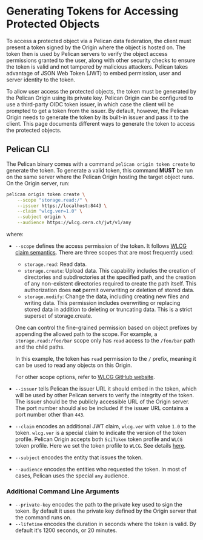 # Generating Tokens for Accessing Protected Objects

To access a protected object via a Pelican data federation, the client must present a token signed by the Origin where the object is hosted on. The token then is used by Pelican servers to verify the object access permissions granted to the user, along with other security checks to ensure the token is valid and not tampered by malicious attackers. Pelican takes advantage of JSON Web Token (JWT) to embed permission, user and server identity to the token.

To allow user access the protected objects, the token must be generated by the Pelican Origin using its private key. Pelican Origin can be configured to use a third-party OIDC token issuer, in which case the client will be prompted to get a token from the issuer. By default, however, the Pelican Origin needs to generate the token by its built-in issuer and pass it to the client. This page documents different ways to generate the token to access the protected objects.

## Pelican CLI

The Pelican binary comes with a command `pelican origin token create` to generate the token. To generate a valid token, this command **MUST** be run on the same server where the Pelican Origin hosting the target object runs. On the Origin server, run:

```bash copy
pelican origin token create \
    --scope "storage.read:/" \
    --issuer https://localhost:8443 \
    --claim "wlcg.ver=1.0" \
    --subject origin \
    --audience https://wlcg.cern.ch/jwt/v1/any
```

where:

- `--scope` defines the access permission of the token. It follows [WLCG claim semantics](https://github.com/WLCG-AuthZ-WG/common-jwt-profile/blob/master/profile.md#capability-based-authorization-scope). There are three scopes that are most frequently used:
  - `storage.read`: Read data.
  - `storage.create`: Upload data. This capability includes the creation of directories and subdirectories at the specified path, and the creation of any non-existent directories required to create the path itself. This authorization does **not** permit overwriting or deletion of stored data.
  - `storage.modify`: Change the data, including creating new files and writing data. This permission includes overwriting or replacing stored data in addition to deleting or truncating data. This is a strict superset of storage.create.

  One can control the fine-grained permission based on object prefixes by appending the allowed path to the scope. For example, a `storage.read:/foo/bar` scope only has `read` access to the `/foo/bar` path and the child paths.

  In this example, the token has `read` permission to the `/` prefix, meaning it can be used to read any objects on this Origin.

  For other scope options, refer to [WLCG GitHub website](https://github.com/WLCG-AuthZ-WG/common-jwt-profile/blob/master/profile.md#capability-based-authorization-scope).
- `--issuer` tells Pelican the issuer URL it should embed in the token, which will be used by other Pelican servers to verify the integrity of the token. The issuer should be the publicly accessible URL of the Origin server. The port number should also be included if the issuer URL contains a port number other than `443`.
- `--claim` encodes an additional JWT claim, `wlcg.ver` with value `1.0` to the token. `wlcg.ver` is a special claim to indicate the version of the token profile. Pelican Origin accepts both `SciToken` token profile and `WLCG` token profile. Here we set the token profile to `WLCG`. See details [here](https://github.com/WLCG-AuthZ-WG/common-jwt-profile/blob/master/profile.md#common-claims).
- `--subject` encodes the entity that issues the token.
- `--audience` encodes the entities who requested the token. In most of cases, Pelican uses the special `any` audience.


### Additional Command Line Arguments

- `--private-key` encodes the path to the private key used to sign the token. By default it uses the private key defined by the Origin server that the command runs on.
- `--lifetime` encodes the duration in seconds where the token is valid. By default it's 1200 seconds, or 20 minutes.
